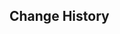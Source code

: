 {{Event
|name              = Test Run - Zhongli, Yanfei, Diona
|image             = Test Run - Character Trial Event Zhongli-Yanfei-Diona.png
|type              = In-Game
|type2             = Test Run
|time_known        = yes
|time_start        = 2021-04-28 11:00:00
|time_start_offset = GMT+8
|time_end          = 2021-05-18 17:59:59
}}

{{Test Run
|character_5_1 = Zhongli
|rewards_5_1   = Primogem*20
|party_5_1     = Kaeya,Lisa
|character_4_1 = Yanfei
|rewards_4_1   = Adventurer's Experience*6
|party_4_1     = 
|character_4_2 = Diona
|rewards_4_2   = Mystic Enhancement Ore*3
|party_4_2     = Kaeya,Lisa
|wish          = Gentry of Hermitage/2021-04-28
}}

==Change History==
{{Change History|1.5}}